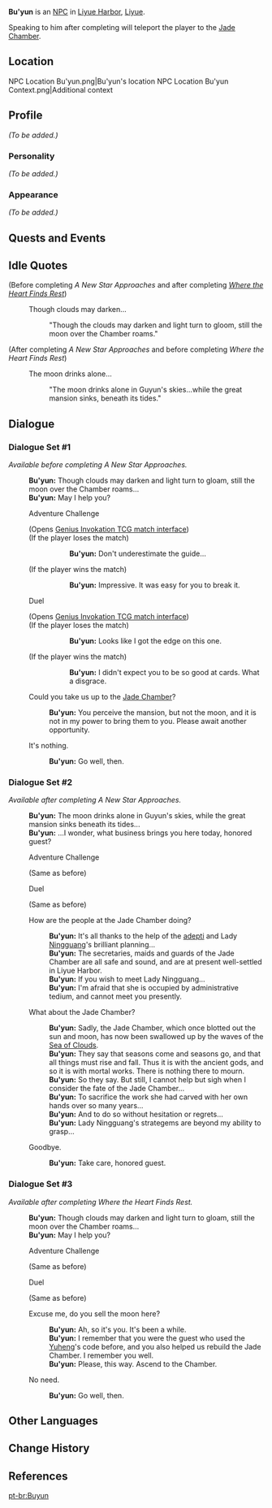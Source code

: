 {{Meta
<!-- REMOVE ANY LINE BELOW WHICH DOES NOT APPLY     -->
<!-- REMOVE THIS TEMPLATE AFTER ADDING MISSING INFO -->
|missing_NPC_profile  = yes
}}
{{Character Infobox
|type             = NPC
|image            = NPC Bu'yun.png
|region           = Liyue
|title            = Guide, Jade Chamber
|affiliation      = Jade Chamber
|voiceEN          = [https://www.phillipreich.com/ Phillip Reich]<ref>Twitter: [https://twitter.com/PhillMReich/status/1342928294124036098 EN VA Self Announcement]</ref>
}}
'''Bu'yun''' {{Lang|zh=步云|zh_rm=Bùyún}} is an [[NPC]] in [[Liyue Harbor]], [[Liyue]].

Speaking to him after completing {{Quest|Where the Heart Finds Rest}} will teleport the player to the [[Jade Chamber]].

==Location==
<gallery>
NPC Location Bu'yun.png|Bu'yun's location
NPC Location Bu'yun Context.png|Additional context
</gallery>

==Profile==
''(To be added.)''

===Personality===
''(To be added.)''

===Appearance===
''(To be added.)''

==Quests and Events==
{{Quests and Events}}

==Idle Quotes==
(Before completing ''A New Star Approaches'' and after completing ''[[Where the Heart Finds Rest]]'')
{{Dialogue start}}
: {{DIcon|Idle}} Though clouds may darken...
:: {{A|VO Bu'yun 01.ogg}} "Though the clouds may darken and light turn to gloom, still the moon over the Chamber roams."
{{Dialogue end}}

(After completing ''A New Star Approaches'' and before completing ''Where the Heart Finds Rest'')
{{Dialogue start}}
: {{DIcon|Idle}} The moon drinks alone...
:: {{A|VO Bu'yun 02.ogg}} "The moon drinks alone in Guyun's skies...while the great mansion sinks, beneath its tides."
{{Dialogue end}}

==Dialogue==
===Dialogue Set #1===
''Available before completing A New Star Approaches.''
{{Dialogue start}}
:'''Bu'yun:''' Though clouds may darken and light turn to gloam, still the moon over the Chamber roams...
:'''Bu'yun:''' May I help you?
:{{DIcon|TCG}} Adventure Challenge
:;(Opens [[Genius Invokation TCG/Stage/Bu'yun/Practice Makes Perfect|Genius Invokation TCG match interface]])
:;(If the player loses the match)
:::'''Bu'yun:''' Don't underestimate the guide...
:;(If the player wins the match)
:::'''Bu'yun:''' Impressive. It was easy for you to break it.
:{{DIcon|TCG}} Duel
:;(Opens [[Genius Invokation TCG/Stage/Bu'yun/Duel: Bu'yun|Genius Invokation TCG match interface]])
:;(If the player loses the match)
:::'''Bu'yun:''' Looks like I got the edge on this one.
:;(If the player wins the match)
:::'''Bu'yun:''' I didn't expect you to be so good at cards. What a disgrace.
:{{DIcon}} Could you take us up to the [[Jade Chamber]]?
::'''Bu'yun:''' You perceive the mansion, but not the moon, and it is not in my power to bring them to you. Please await another opportunity.
:{{DIcon}} It's nothing.
::'''Bu'yun:''' Go well, then.
{{Dialogue end}}

===Dialogue Set #2===
''Available after completing A New Star Approaches.''
{{Dialogue start}}
:'''Bu'yun:''' The moon drinks alone in Guyun's skies, while the great mansion sinks beneath its tides...
:'''Bu'yun:''' ...I wonder, what business brings you here today, honored guest?
:{{DIcon|TCG}} Adventure Challenge
:;(Same as before)
:{{DIcon|TCG}} Duel
:;(Same as before)
:{{DIcon}} How are the people at the Jade Chamber doing?
::'''Bu'yun:''' It's all thanks to the help of the [[adepti]] and Lady [[Ningguang]]'s brilliant planning...
::'''Bu'yun:''' The secretaries, maids and guards of the Jade Chamber are all safe and sound, and are at present well-settled in Liyue Harbor.
::'''Bu'yun:''' If you wish to meet Lady Ningguang...
::'''Bu'yun:''' I'm afraid that she is occupied by administrative tedium, and cannot meet you presently.
:{{DIcon}} What about the Jade Chamber?
::'''Bu'yun:''' Sadly, the Jade Chamber, which once blotted out the sun and moon, has now been swallowed up by the waves of the [[Sea of Clouds]].
::'''Bu'yun:''' They say that seasons come and seasons go, and that all things must rise and fall. Thus it is with the ancient gods, and so it is with mortal works. There is nothing there to mourn.
::'''Bu'yun:''' So they say. But still, I cannot help but sigh when I consider the fate of the Jade Chamber...
::'''Bu'yun:''' To sacrifice the work she had carved with her own hands over so many years...
::'''Bu'yun:''' And to do so without hesitation or regrets...
::'''Bu'yun:''' Lady Ningguang's strategems are beyond my ability to grasp...
:{{DIcon}} Goodbye.
::'''Bu'yun:''' Take care, honored guest.
{{Dialogue end}}

===Dialogue Set #3===
''Available after completing Where the Heart Finds Rest.''
{{Dialogue start}}
:'''Bu'yun:''' Though clouds may darken and light turn to gloam, still the moon over the Chamber roams...
:'''Bu'yun:''' May I help you?
:{{DIcon|TCG}} Adventure Challenge
:;(Same as before)
:{{DIcon|TCG}} Duel
:;(Same as before)
:{{DIcon}} Excuse me, do you sell the moon here?
::'''Bu'yun:''' Ah, so it's you. It's been a while.
::'''Bu'yun:''' I remember that you were the guest who used the [[Keqing|Yuheng]]'s code before, and you also helped us rebuild the Jade Chamber. I remember you well.
::'''Bu'yun:''' Please, this way. Ascend to the Chamber.
:{{DIcon}} No need.
::'''Bu'yun:''' Go well, then.
{{Dialogue end}}

==Other Languages==
{{Other Languages
|default_hidden = 1
|en      = Bu'yun
|zhs     = 步云
|zhs_rm  = Bùyún
|zht     = 步雲
|zht_rm  = Bùyún
|ja      = 歩雲
|ja_rm   = Ho'un{{Assumed}}
|ko      = 보운
|ko_rm   = Bo'un
|es      = Buyun
|fr      = Buyun
|ru      = Бу Юнь
|th      = Bu'yun
|vi      = Bu'yun
|de      = Buyun
|id      = Buyun
|pt      = Buyun
|tr      = Bu'yun
|it      = Bu'yun
}}

==Change History==
{{Change History|1.0}}

==References==
{{Reflist}}

[[pt-br:Buyun]]